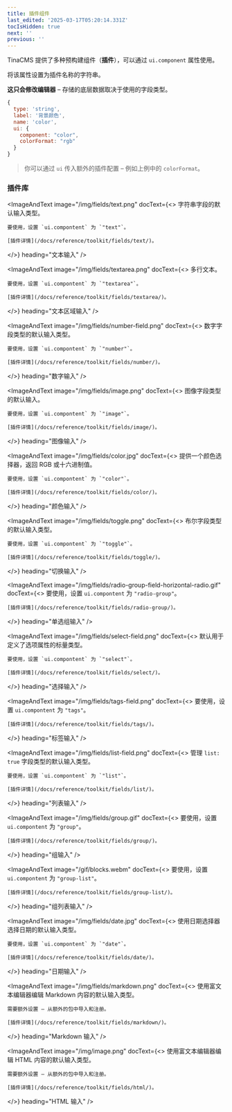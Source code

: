 ```yaml
---
title: 插件组件
last_edited: '2025-03-17T05:20:14.331Z'
tocIsHidden: true
next: ''
previous: ''
---
```


TinaCMS 提供了多种预构建组件（**插件**），可以通过 `ui.component` 属性使用。

将该属性设置为插件名称的字符串。

**这只会修改编辑器** – 存储的底层数据取决于使用的字段类型。

```javascript
{
  type: 'string',
  label: '背景颜色',
  name: 'color',
  ui: {
    component: "color",
    colorFormat: "rgb"
  }
}
```

> 你可以通过 `ui` 传入额外的插件配置 – 例如上例中的 `colorFormat`。

### 插件库

<ImageAndText
  image="/img/fields/text.png"
  docText={<>
    字符串字段的默认输入类型。
    
    要使用，设置 `ui.compontent` 为 `"text"`。
    
    [插件详情](/docs/reference/toolkit/fields/text/)。
  </>}
  heading="文本输入"
/>

<ImageAndText
  image="/img/fields/textarea.png"
  docText={<>
    多行文本。
    
    要使用，设置 `ui.compontent` 为 `"textarea"`。
    
    [插件详情](/docs/reference/toolkit/fields/textarea/)。
  </>}
  heading="文本区域输入"
/>

<ImageAndText
  image="/img/fields/number-field.png"
  docText={<>
    数字字段类型的默认输入类型。
    
    要使用，设置 `ui.compontent` 为 `"number"`。
    
    [插件详情](/docs/reference/toolkit/fields/number/)。
  </>}
  heading="数字输入"
/>

<ImageAndText
  image="/img/fields/image.png"
  docText={<>
    图像字段类型的默认输入。
    
    要使用，设置 `ui.compontent` 为 `"image"`。
    
    [插件详情](/docs/reference/toolkit/fields/image/)。
  </>}
  heading="图像输入"
/>

<ImageAndText
  image="/img/fields/color.jpg"
  docText={<>
    提供一个颜色选择器，返回 RGB 或十六进制值。
    
    要使用，设置 `ui.compontent` 为 `"color"`。
    
    [插件详情](/docs/reference/toolkit/fields/color/)。
  </>}
  heading="颜色输入"
/>

<ImageAndText
  image="/img/fields/toggle.png"
  docText={<>
    布尔字段类型的默认输入类型。
    
    要使用，设置 `ui.compontent` 为 `"toggle"`。
    
    [插件详情](/docs/reference/toolkit/fields/toggle/)。
  </>}
  heading="切换输入"
/>

<ImageAndText
  image="/img/fields/radio-group-field-horizontal-radio.gif"
  docText={<>
    要使用，设置 `ui.compontent` 为 `"radio-group"`。
    
    [插件详情](/docs/reference/toolkit/fields/radio-group/)。
  </>}
  heading="单选组输入"
/>

<ImageAndText
  image="/img/fields/select-field.png"
  docText={<>
    默认用于定义了选项属性的标量类型。
    
    要使用，设置 `ui.compontent` 为 `"select"`。
    
    [插件详情](/docs/reference/toolkit/fields/select/)。
  </>}
  heading="选择输入"
/>

<ImageAndText
  image="/img/fields/tags-field.png"
  docText={<>
    要使用，设置 `ui.compontent` 为 `"tags"`。
    
    [插件详情](/docs/reference/toolkit/fields/tags/)。
  </>}
  heading="标签输入"
/>

<ImageAndText
  image="/img/fields/list-field.png"
  docText={<>
    管理 `list: true` 字段类型的默认输入类型。
    
    要使用，设置 `ui.compontent` 为 `"list"`。
    
    [插件详情](/docs/reference/toolkit/fields/list/)。
  </>}
  heading="列表输入"
/>

<ImageAndText
  image="/img/fields/group.gif"
  docText={<>
    要使用，设置 `ui.compontent` 为 `"group"`。
    
    [插件详情](/docs/reference/toolkit/fields/group/)。
  </>}
  heading="组输入"
/>

<ImageAndText
  image="/gif/blocks.webm"
  docText={<>
    要使用，设置 `ui.compontent` 为 `"group-list"`。
    
    [插件详情](/docs/reference/toolkit/fields/group-list/)。
  </>}
  heading="组列表输入"
/>

<ImageAndText
  image="/img/fields/date.jpg"
  docText={<>
    使用日期选择器选择日期的默认输入类型。
    
    要使用，设置 `ui.compontent` 为 `"date"`。
    
    [插件详情](/docs/reference/toolkit/fields/date/)。
  </>}
  heading="日期输入"
/>

<ImageAndText
  image="/img/fields/markdown.png"
  docText={<>
    使用富文本编辑器编辑 Markdown 内容的默认输入类型。
    
    需要额外设置 – 从额外的包中导入和注册。
    
    [插件详情](/docs/reference/toolkit/fields/markdown/)。
  </>}
  heading="Markdown 输入"
/>

<ImageAndText
  image="/img/image.png"
  docText={<>
    使用富文本编辑器编辑 HTML 内容的默认输入类型。
    
    需要额外设置 – 从额外的包中导入和注册。
    
    [插件详情](/docs/reference/toolkit/fields/html/)。
  </>}
  heading="HTML 输入"
/>